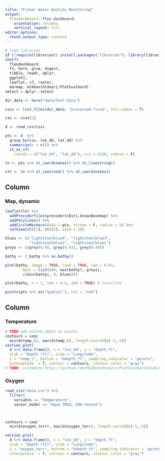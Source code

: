 ```yaml
---
title: "Fisher Water Quality Monitoring"
output: 
  flexdashboard::flex_dashboard:
    orientation: columns
    vertical_layout: fill
editor_options: 
  chunk_output_type: console
---
```


```r
# load libraries
if (!require(librarian)) install.packages("librarian"); library(librarian)
shelf(
  flexdashboard,
  fs, here, glue, digest,
  tibble, readr, dplyr,
  ggplot2,
  leaflet, sf, raster,
  marmap, mikkovihtakari/PlotSvalbard)
select = dplyr::select

dir_data <- here("data/Test Data")

csvs <- list.files(dir_data, "processed.*csv$", full.names = T)

csv <- csvs[1]

d <- read_csv(csv)

pts <- d  %>%
  group_by(csv, lon_dd, lat_dd) %>% 
  summarize(n = n()) %>% 
  st_as_sf(
    coords = c("lon_dd", "lat_dd"), crs = 4326, remove = F)

ln <- pts %>% st_coordinates() %>% st_linestring()

ctr <- ln %>% st_centroid() %>% st_coordinates()
```

Column {.tabset data-width=650}
-----------------------------------------------------------------------

### Map, dynamic

```r
leaflet(ln) %>% 
  addProviderTiles(providers$Esri.OceanBasemap) %>% 
  addPolylines() %>% 
  addCircleMarkers(data = pts, stroke = F, radius = 5) %>% 
  setView(ctr[1], ctr[2], zoom = 10)
```

<!-- ### Map, static -->

```r
blues <- c("lightsteelblue4", "lightsteelblue3",
           "lightsteelblue2", "lightsteelblue1")
greys <- c(grey(0.6), grey(0.93), grey(0.99))

bathy <- r_bathy %>% as.bathy()

plot(bathy, image = TRUE, land = TRUE, lwd = 0.03,
        bpal = list(c(0, max(bathy), greys),
        c(min(bathy), 0, blues)))

plot(bathy, n = 1, lwd = 0.4, add = TRUE) # coastline

points(pts %>% as("Spatial"), col = "red")
```


Column {data-width=350}
-----------------------------------------------------------------------

### Temperature

```r
# TODO add bottom_depth to points
contours = seq(
  min(d$temp_c), max(d$temp_c), length.out=5)[c(-1,-5)]
section_plot(
  d %>% data.frame(), x = "lon_dd", y = "depth_ft", 
  ylab = "Depth (ft)", xlab = "Longitude",
  z = "temp_c", bottom = "bdepth_ft", sampling_indicator = "points",
  interpolate  = T, contour = contours, contour_color = "gray")
# TODO: customize https://github.com/MikkoVihtakari/PlotSvalbard/blob/master/R/section_plot.R
```

### Oxygen

```r
read_csv("data.csv") %>% 
  filter(
    variable == "Temperature",
    sensor_model == "Aqua TROLL 600 Vented")



contours = seq(
  min(d$oxygen_torr), max(d$oxygen_torr), length.out=5)[c(-1,-5)]

section_plot(
  d %>% data.frame(), x = "lon_dd", y = "depth_ft",
  ylab = "Depth (ft)", xlab = "Longitude",
  z = "oxygen_torr", bottom = "bdepth_ft", sampling_indicator = "points",
  interpolate  = T, contour = contours, contour_color = "gray")
```

